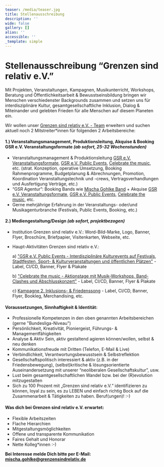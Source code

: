 ```yaml
---
teaser: /media/teaser.jpg
title: Stellenausschreibung
description: ''
wide: false
gallery: []
alias: ''
accessible: ''
_template: simple
---
```


# Stellenausschreibung “Grenzen sind relativ e.V.”

Mit Projekten, Veranstaltungen, Kampagnen, Musikunterricht, Workshops, Beratung und Öffentlichkeitsarbeit & Bewusstseinsbildung bringen wir Menschen verschiedenster Backgrounds zusammen und setzen uns für interdisziplinäre Kultur, gesamtgesellschaftliche Inklusion, Dialog & Miteinander und gelebten Frieden für alle Menschen auf diesem Planeten ein.

Wir wollen unser [Grenzen sind relativ e.V. - Team](/ueber-uns/das-team/alle) erweitern und suchen aktuell noch 2 Mitstreiter\*innen für folgenden 2 Arbeitsbereiche:

#### 1.) Veranstaltungsmanagement, Produktionsleitung, Akquise & Booking GSR e.V. Veranstaltungsformate _(ab sofort, 25-32 Wochenstunden)_

- Veranstaltungsmanagement & Produktionsleitung [GSR e.V. Veranstaltungsformate](/aktivitaeten/projekte-und-veranstaltungen/veranstaltungsformate-fuer-dein-event/infos-veranstaltungsformate-fur-dein-event), [GSR e.V. Public Events](/aktivitaeten/projekte-und-veranstaltungen/veranstaltungsformate-fuer-dein-event/support-inklusion), [Celebrate the music](/aktivitaeten/projekte-und-veranstaltungen/celebrate-the-music/allgemeine-infos-erlebnistage-inklusion), etc. (strat. Konzeption, operative Umsetzung, Booking Rahmenprogramme, Budgetplanung & Abrechnungen, Promotion, Koordination Veranstaltungstechnik und -crews, Vertragsverhandlungen und Ausfertigung Verträge, etc.)
- “GSR Agentur”: Booking Bands wie [Mischa Gohlke Band](https://mischagohlkeband.de/) + Akquise [GSR e.V. Veranstaltungsformate](), [GSR e.V. Public Events](/aktivitaeten/projekte-und-veranstaltungen/veranstaltungsformate-fuer-dein-event/support-inklusion), [Celebrate the music](/aktivitaeten/projekte-und-veranstaltungen/celebrate-the-music/allgemeine-infos-erlebnistage-inklusion), etc.
- Gerne mehrjährige Erfahrung in der Veranstaltungs- oder/und Musikagenturbranche (Festivals, Public Events, Booking, etc.)

#### 2.) Mediengestaltung/Design _(ab sofort, projektbezogen)_

- Institution Grenzen sind relativ e.V.: Word-Bild-Marke, Logo, Banner, Flyer, Broschüre, Briefpapier, Visitenkarten, Webseite, etc.
- Haupt-Aktivitäten Grenzen sind relativ e.V.:

  a) ["GSR e.V. Public Events - Interdisziplinäre Kulturevents auf Festivals, Stadtfesten, Sport- & Kulturveranstaltungen und öffentlichen Plätzen"](/aktivitaeten/projekte-und-veranstaltungen/veranstaltungsformate-fuer-dein-event/support-inklusion) - Label, CI/CD, Banner, Flyer & Plakate

  b) ["Celebrate the music - Aktionstage mit Musik-Workshops, Band-Clashes und Abschlusskonzert"](/aktivitaeten/projekte-und-veranstaltungen/celebrate-the-music/allgemeine-infos-erlebnistage-inklusion) - Label, CI/CD, Banner, Flyer & Plakate

  c) [Kampagne 2. Inklusions- & Friedenssong](/aktivitaeten/kampagnen-musikvideos/inklusions-und-friedenskampagnensong/allgemeine-infos-2-inklusion-friedenssong) - Label, CI/CD, Banner, Flyer, Bookleg, Merchandising, etc.

#### Voraussetzungen, Sinnhaftigkeit & Identität:

- Professionelle Kompetenzen in den oben genannten Arbeitsbereichen (gerne "Bundesliga-Niveau")
- Persönlichkeit, Kreativität, Pioniergeist, Führungs- & Managementfähigkeiten
- Analyse & Aktiv Sein, aktiv gestaltend agieren können/wollen, selbst & neu denken
- Kommunikationsfreude mit Dritten (Telefon, E-Mail & Live)
- Verbindlichkeit, Verantwortungsbewusstsein & Selbstreflektion
- Gesellschaftspolitisch interessiert & aktiv (z.B. in der Friedensbewegung), (selbst)kritische & lösungsorientierte Auseinandersetzung mit unserer “neoliberalen Gesellschaftskultur”, usw.
- Lust beim gesamtgesellschaftlichen Wandel bzw. bei der (R)evolution mitzugestalten
- Sich zu 100 Prozent mit „Grenzen sind relativ e.V.“ identifizieren zu können, loyal zu sein, es zu LEBEN und einfach richtig Bock auf die Zusammenarbeit & Tätigkeiten zu haben. Beruf(ungen)! :-)

#### Was dich bei Grenzen sind relativ e.V. erwartet:

- Flexible Arbeitszeiten
- Flache Hierarchien
- Mitgestaltungsmöglichkeiten
- Offene und transparente Kommunikation
- Faires Gehalt und Honorar
- Nette Kolleg\*innen :-)

**Bei Interesse melde Dich bitte per E-Mail:** [**mischa.gohlke@grenzensindrelativ.de**](mailto:mischa.gohlke@grenzensindrelativ.de)
